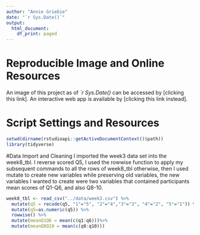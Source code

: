 ```yaml
---
author: "Annie Griebie"
date: "`r Sys.Date()`"
output: 
  html_document:
    df_print: paged
---
```


# Reproducible Image and Online Resources
An image of this project as of *`r Sys.Date()* can be accessed by [clicking this link].
An interactive web app is available by [clicking this link instead].


# Script Settings and Resources
```r
setwd(dirname(rstudioapi::getActiveDocumentContext()$path))
library(tidyverse)
```

#Data Import and Cleaning 
I imported the week3 data set into the week8_tbl. I reverse scored Q5, I used the rowwise function to apply my subsequent commands to all the rows of  week8_tbl otherwise, then I used mutate to create new variables while preserving old variables, the new variables I wanted to create were two variables that contained participants mean scores of Q1-Q6, and also Q8-10. 
```r
week8_tbl <- read_csv("../data/week3.csv") %>%
  mutate(q5 = recode(q5, "1"="5", "2"="4","3"="3", "4"="2", "5"="1")) %>% 
  mutate(q5=as.numeric(q5)) %>%
  rowwise() %>%
  mutate(meanQ1Q6 = mean(c(q1:q6)))%>%
  mutate(meanQ8Q10 = mean(c(q8:q10)))
```

